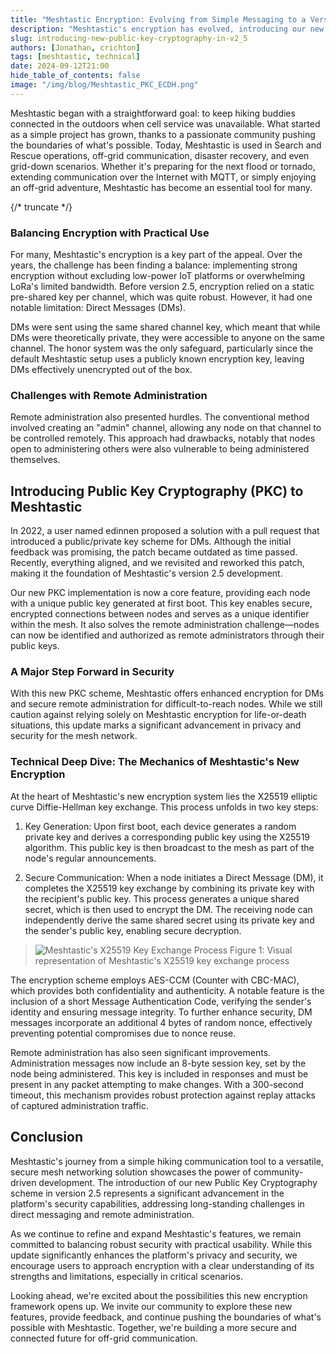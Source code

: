 ```yaml
---
title: "Meshtastic Encryption: Evolving from Simple Messaging to a Versatile Solution"
description: "Meshtastic's encryption has evolved, introducing our new Public Key Cryptography in v2.5.0 to enhance security in off-grid communication."
slug: introducing-new-public-key-cryptography-in-v2_5
authors: [Jonathan, crichton]
tags: [meshtastic, technical]
date: 2024-09-12T21:00
hide_table_of_contents: false
image: "/img/blog/Meshtastic_PKC_ECDH.png"
---
```


Meshtastic began with a straightforward goal: to keep hiking buddies connected in the outdoors when cell service was unavailable. What started as a simple project has grown, thanks to a passionate community pushing the boundaries of what's possible. Today, Meshtastic is used in Search and Rescue operations, off-grid communication, disaster recovery, and even grid-down scenarios. Whether it's preparing for the next flood or tornado, extending communication over the Internet with MQTT, or simply enjoying an off-grid adventure, Meshtastic has become an essential tool for many.

{/* truncate */}

### Balancing Encryption with Practical Use

For many, Meshtastic's encryption is a key part of the appeal. Over the years, the challenge has been finding a balance: implementing strong encryption without excluding low-power IoT platforms or overwhelming LoRa's limited bandwidth. Before version 2.5, encryption relied on a static pre-shared key per channel, which was quite robust. However, it had one notable limitation: Direct Messages (DMs).

DMs were sent using the same shared channel key, which meant that while DMs were theoretically private, they were accessible to anyone on the same channel. The honor system was the only safeguard, particularly since the default Meshtastic setup uses a publicly known encryption key, leaving DMs effectively unencrypted out of the box.

### Challenges with Remote Administration

Remote administration also presented hurdles. The conventional method involved creating an "admin" channel, allowing any node on that channel to be controlled remotely. This approach had drawbacks, notably that nodes open to administering others were also vulnerable to being administered themselves.

## Introducing Public Key Cryptography (PKC) to Meshtastic

In 2022, a user named edinnen proposed a solution with a pull request that introduced a public/private key scheme for DMs. Although the initial feedback was promising, the patch became outdated as time passed. Recently, everything aligned, and we revisited and reworked this patch, making it the foundation of Meshtastic's version 2.5 development.

Our new PKC implementation is now a core feature, providing each node with a unique public key generated at first boot. This key enables secure, encrypted connections between nodes and serves as a unique identifier within the mesh. It also solves the remote administration challenge—nodes can now be identified and authorized as remote administrators through their public keys.

### A Major Step Forward in Security

With this new PKC scheme, Meshtastic offers enhanced encryption for DMs and secure remote administration for difficult-to-reach nodes. While we still caution against relying solely on Meshtastic encryption for life-or-death situations, this update marks a significant advancement in privacy and security for the mesh network.

### Technical Deep Dive: The Mechanics of Meshtastic's New Encryption

At the heart of Meshtastic's new encryption system lies the X25519 elliptic curve Diffie-Hellman key exchange. This process unfolds in two key steps:

1. Key Generation: Upon first boot, each device generates a random private key and derives a corresponding public key using the X25519 algorithm. This public key is then broadcast to the mesh as part of the node's regular announcements.

2. Secure Communication: When a node initiates a Direct Message (DM), it completes the X25519 key exchange by combining its private key with the recipient's public key. This process generates a unique shared secret, which is then used to encrypt the DM. The receiving node can independently derive the same shared secret using its private key and the sender's public key, enabling secure decryption.

> ![Meshtastic's X25519 Key Exchange Process](/img/blog/Meshtastic_PKC_ECDH.png) Figure 1: Visual representation of Meshtastic's X25519 key exchange process

The encryption scheme employs AES-CCM (Counter with CBC-MAC), which provides both confidentiality and authenticity. A notable feature is the inclusion of a short Message Authentication Code, verifying the sender's identity and ensuring message integrity. To further enhance security, DM messages incorporate an additional 4 bytes of random nonce, effectively preventing potential compromises due to nonce reuse.

Remote administration has also seen significant improvements. Administration messages now include an 8-byte session key, set by the node being administered. This key is included in responses and must be present in any packet attempting to make changes. With a 300-second timeout, this mechanism provides robust protection against replay attacks of captured administration traffic.

## Conclusion

Meshtastic's journey from a simple hiking communication tool to a versatile, secure mesh networking solution showcases the power of community-driven development. The introduction of our new Public Key Cryptography scheme in version 2.5 represents a significant advancement in the platform's security capabilities, addressing long-standing challenges in direct messaging and remote administration.

As we continue to refine and expand Meshtastic's features, we remain committed to balancing robust security with practical usability. While this update significantly enhances the platform's privacy and security, we encourage users to approach encryption with a clear understanding of its strengths and limitations, especially in critical scenarios.

Looking ahead, we're excited about the possibilities this new encryption framework opens up. We invite our community to explore these new features, provide feedback, and continue pushing the boundaries of what's possible with Meshtastic. Together, we're building a more secure and connected future for off-grid communication.
